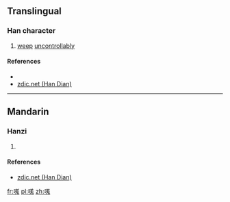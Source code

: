 ==Translingual==

===Han character===
{{Han char|rn=30|rad=口|as=10|sn=13|four=|canj=口廿山戈 (RTUI)|ids=⿰[[口]][[羗]]}}

# {{context|regional}} [[weep]] [[uncontrollably]]

====References====
* {{Han ref|kx=0204.111|hdz=10670.081|uh=55F4|ud=22004}}
*[http://www.zdic.net/z/17/js/55F4.htm zdic.net (Han Dian)]

----

==Mandarin==

===Hanzi===
{{cmn-hanzi|pin=[[qiāng]] ([[qiang1]])|wg=ch'iang<sup>1</sup>}}

# {{defn|lang=cmn|sort=口10}}

====References====
*[http://www.zdic.net/z/17/js/55F4.htm zdic.net (Han Dian)]

[[fr:嗴]]
[[pl:嗴]]
[[zh:嗴]]